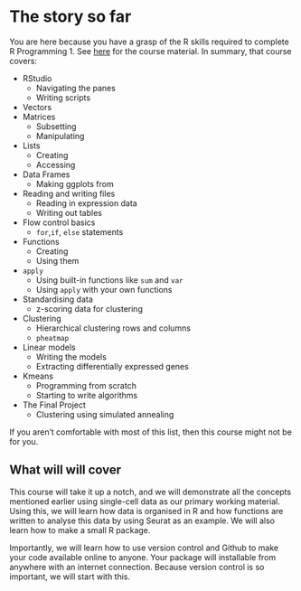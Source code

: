 # The story so far

You are here because you have a grasp of the R skills required to complete R Programming 1. See [here](https://sccbioinformatics.github.io/R_programming_1/) for the course material. In summary, that course covers:

* RStudio
  + Navigating the panes
  + Writing scripts
* Vectors
* Matrices
  + Subsetting
  + Manipulating
* Lists
  * Creating
  * Accessing
* Data Frames
  + Making ggplots from
* Reading and writing files
  + Reading in expression data
  + Writing out tables
* Flow control basics
  + `for`,`if`, `else` statements
* Functions
  + Creating
  + Using them
* `apply`
  + Using built-in functions like `sum` and `var`
  + Using `apply` with your own functions
* Standardising data
  + z-scoring data for clustering
* Clustering
  + Hierarchical clustering rows and columns
  + `pheatmap`
* Linear models
  + Writing the models
  + Extracting differentially expressed genes
* Kmeans
  + Programming from scratch
  + Starting to write algorithms
* The Final Project
  + Clustering using simulated annealing

If you aren't comfortable with most of this list, then this course might not be for you.

## What will will cover

This course will take it up a notch, and we will demonstrate all the concepts mentioned earlier using single-cell data as our primary working material. Using this, we will learn how data is organised in R and how functions are written to analyse this data by using Seurat as an example. We will also learn how to make a small R package.

Importantly, we will learn how to use version control and Github to make your code available online to anyone. Your package will installable from anywhere with an internet connection. Because version control is so important, we will start with this.


